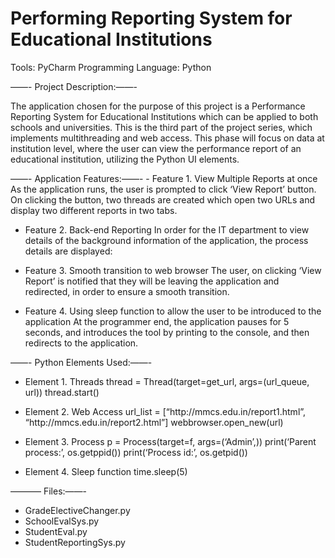 # Performing Reporting System for Educational Institutions
Tools: PyCharm
Programming Language: Python

------- Project Description:------- 

The application chosen for the purpose of this project is a Performance Reporting System for Educational Institutions which can be applied to both schools and universities. This is the third part of the project series, which implements multithreading and web access. This phase will focus on data at institution level, where the user can view the performance report of an educational institution, utilizing the Python UI elements. 


------- Application Features:------- 
- Feature 1. View Multiple Reports at once
As the application runs, the user is prompted to click ‘View Report’ button. On clicking the button, two threads are created which open two URLs and display two different reports in two tabs. 

- Feature 2. Back-end Reporting
In order for the IT department to view details of the background information of the application, the process details are displayed:

- Feature 3. Smooth transition to web browser
The user, on clicking ‘View Report’ is notified that they will be leaving the application and redirected, in order to ensure a smooth transition. 

- Feature 4. Using sleep function to allow the user to be introduced to the application
At the programmer end, the application pauses for 5 seconds, and introduces the tool by printing to the console, and then redirects to the application. 


------- Python Elements Used:------- 


 - Element 1. Threads
thread = Thread(target=get_url, args=(url_queue, url))
thread.start()

 - Element 2. Web Access
url_list = ["http://mmcs.edu.in/report1.html", "http://mmcs.edu.in/report2.html"]
webbrowser.open_new(url)


 - Element 3. Process
p = Process(target=f, args=('Admin',))
print('Parent process:', os.getppid())
print('Process id:', os.getpid())

 - Element 4. Sleep function
time.sleep(5)


----------- Files:------- 



- GradeElectiveChanger.py
- SchoolEvalSys.py	
- StudentEval.py
- StudentReportingSys.py
